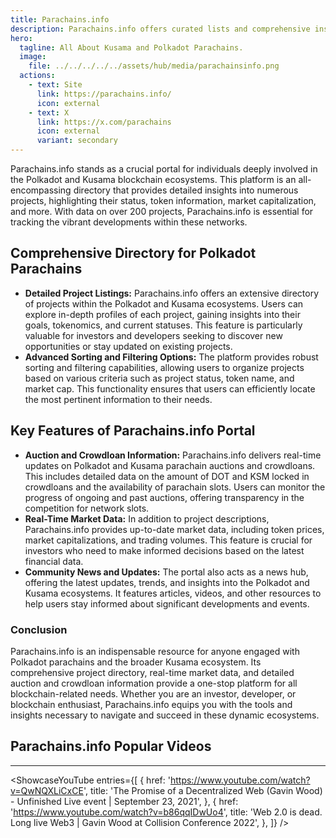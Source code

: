 ```yaml
---
title: Parachains.info
description: Parachains.info offers curated lists and comprehensive insights on Kusama and Polkadot parachains projects.
hero:
  tagline: All About Kusama and Polkadot Parachains.
  image: 
    file: ../../../../../assets/hub/media/parachainsinfo.png
  actions:
    - text: Site
      link: https://parachains.info/
      icon: external
    - text: X
      link: https://x.com/parachains
      icon: external
      variant: secondary
---
```



Parachains.info stands as a crucial portal for individuals deeply involved in the Polkadot and Kusama blockchain ecosystems. This platform is an all-encompassing directory that provides detailed insights into numerous projects, highlighting their status, token information, market capitalization, and more. With data on over 200 projects, Parachains.info is essential for tracking the vibrant developments within these networks.

## Comprehensive Directory for Polkadot Parachains
- **Detailed Project Listings:** Parachains.info offers an extensive directory of projects within the Polkadot and Kusama ecosystems. Users can explore in-depth profiles of each project, gaining insights into their goals, tokenomics, and current statuses. This feature is particularly valuable for investors and developers seeking to discover new opportunities or stay updated on existing projects.
- **Advanced Sorting and Filtering Options:** The platform provides robust sorting and filtering capabilities, allowing users to organize projects based on various criteria such as project status, token name, and market cap. This functionality ensures that users can efficiently locate the most pertinent information to their needs.

## Key Features of Parachains.info Portal
- **Auction and Crowdloan Information:** Parachains.info delivers real-time updates on Polkadot and Kusama parachain auctions and crowdloans. This includes detailed data on the amount of DOT and KSM locked in crowdloans and the availability of parachain slots. Users can monitor the progress of ongoing and past auctions, offering transparency in the competition for network slots.
- **Real-Time Market Data:** In addition to project descriptions, Parachains.info provides up-to-date market data, including token prices, market capitalizations, and trading volumes. This feature is crucial for investors who need to make informed decisions based on the latest financial data.
- **Community News and Updates:** The portal also acts as a news hub, offering the latest updates, trends, and insights into the Polkadot and Kusama ecosystems. It features articles, videos, and other resources to help users stay informed about significant developments and events.

### Conclusion
Parachains.info is an indispensable resource for anyone engaged with Polkadot parachains and the broader Kusama ecosystem. Its comprehensive project directory, real-time market data, and detailed auction and crowdloan information provide a one-stop platform for all blockchain-related needs. Whether you are an investor, developer, or blockchain enthusiast, Parachains.info equips you with the tools and insights necessary to navigate and succeed in these dynamic ecosystems.

## Parachains.info Popular Videos
----------------
<ShowcaseYouTube
  entries={[
          {
      href: 'https://www.youtube.com/watch?v=QwNQXLiCxCE',
      title: 'The Promise of a Decentralized Web (Gavin Wood) - Unfinished Live event | September 23, 2021',
     },
      {
      href: 'https://www.youtube.com/watch?v=b86qqIDwUo4',
      title: 'Web 2.0 is dead. Long live Web3 | Gavin Wood at Collision Conference 2022',
    },
  ]}
/>
